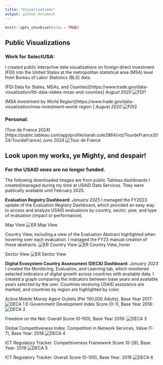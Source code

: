 ```yaml
---
title: "Visualizations"
output: github_document
---
```


```r
knitr::opts_chunk$set(echo = TRUE)
```

## Public Visualizations

### Work for SelectUSA:
I created public interactive data visualizations on foreign direct investment (FDI) into the United States at the metropolitan statistical area (MSA) level from Bureau of Labor Statistics (BLS) data.

(FDI Data for States, MSAs, and Counties)[https://www.trade.gov/data-visualization/fdi-data-states-msas-and-counties] *August 2020*
![FDI1](FDI1.png)

(MSA Investment by World Region)[https://www.trade.gov/data-visualization/msa-investment-world-region ] *August 2020*
![FDI2](FDI2.png)


### Personal: 
(Tour de France 2024)[https://public.tableau.com/app/profile/sarah.cole2864/viz/TourdeFrance2024/TourdeFrance] *June 2024*
![Tour de France](Tour de France.png)


## Look upon my works, ye Mighty, and despair!

### For the USAID ones are no longer funded.

The following downloaded images are from public Tableau dashboards I created/managed during my time at USAID Data Services. They were publically available until February 2025.

**Evaluation Registry Dashboard:** *January 2025* I managed the FY2023 update of the Evaluation Registry Dashboard, which provided an easy way to access and analyze USAID evaluations by country, sector, year, and type of evaluation (impact or performance).

Map View
![ER Map View](ER Map View.png)

Country View, including a view of the Evaluation Abstract highlighted when hovering over each evaluation. I managed the FY23 manual creation of these abstracts.
![ER Country View](ER Country View.png)
![ER Country View_hover](ER Country View_hover.png)

Sector View
![ER Sector View](ER Sector View.png)



**Digital Ecosystem Country Assessment (DECA) Dashboard:** *January 2023* I created the Monitoring, Evaluation, and Learning tab, which monitored selected indicators of digital growth across countries with available data. I created a graph comparing the indicators between base years and available years selected by the user. Countries receiving USAID assistance are marked, and countries by region are highlighted by color.

Active Mobile Money Agent Outlets (Per 100,000 Adults), Base Year 2017:
![DECA 1](DECA 1.png)
E-Government Development Index Score (0-1), Base Year 2018:
![DECA 2](DECA 2.png)


Freedom on the Net: Overall Score (0-100), Base Year 2019:
![DECA 3](DECA 3.png)


Global Competitiveness Index: Competition in Network Services, Value (1-7), Base Year: 2018
![DECA 4](DECA 4.png)

ICT Regulatory Tracker: Competitiveness Framework Score (0-28), Base Year: 2019
![DECA 5](DECA 5.png)

ICT Regulatory Tracker: Overall Score (0-100), Base Year: 2019
![DECA 6](DECA 6.png)

